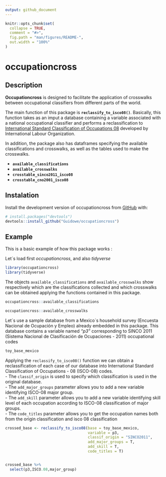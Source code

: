```yaml
---
output: github_document
---
```


<!-- README.md is generated from README.Rmd. Please edit that file -->

```r
knitr::opts_chunk$set(
  collapse = TRUE,
  comment = "#>",
  fig.path = "man/figures/README-",
  out.width = "100%"
)
```
# occupationcross

<!-- badges: start -->
<!-- badges: end -->


## Description  
**Occupationcross** is designed to facilitate the application of crosswalks between occupational classifiers from different parts of the world.    
 
The main function of this package is **`reclassify_to_isco08()`**. Basically, this function takes as an imput a database containing a variable associated with a national occupational classifier and performs a reclassification to [International Standard Classification of Occupations 08](https://www.ilo.org/public/english/bureau/stat/isco/isco08/) developed by International Labour Organization.         


In addition, the package also has dataframes specifying the available classifications and crosswalks, as well as the tables used to make the crosswalks.

- **`available_classifications`**
- **`available_crosswalks`**
- **`crosstable_sinco2011_isco08`**
- **`crosstable_cno2001_isco08`**

## Instalation   
Install the development version of occupationcross from [GitHub](https://github.com/) with:

``` r
# install.packages("devtools")
devtools::install_github("Guidowe/occupationcross")
```
## Example

This is a basic example of how this package works :

Let´s load first *occupationcross*, and also *tidyverse*
```r
library(occupationcross)
library(tidyverse)
```

The objects ```available_classifications``` and ```available_crosswalks``` show respectively which are the classifications collected and which crosswalks can be obtained applying the functions contained in this package.
```r
occupationcross::available_classifications
```

```r
occupationcross::available_crosswalks
```

Let´s use a sample database from a Mexico´s household survey (Encuesta Nacional de Ocupación y Empleo) already embedded in this package. This database contains a variable named *"p3"* corresponding to  SINCO 2011 (Sistema Nacional de Clasificación de Ocupaciones - 2011) occupational codes
```r
toy_base_mexico
```

Applying the `reclassify_to_isco08()` function we can obtain a reclassification of each case of our database into International Standard Classification of Occupations - 08 (ISCO-08) codes.     
 - The `classif_origin` is used to specify which classification is used in the original database.    
  - The `add_major_groups` parameter allows you to add a new variable identifying ISCO-08 major group.   
 - The `add_skill` parameter allows you to add a new variable identifying skill level of each occupation according to ISCO-08 classification of major groups.    
 - The `code_titles` parameter allows you to get the occupation names both from the origin classification and isco 08 classification
```r
crossed_base <- reclassify_to_isco08(base = toy_base_mexico,
                                     variable = p3,
                                     classif_origin = "SINCO2011",
                                     add_major_groups = T,
                                     add_skill = T,
                                     code_titles = T)


crossed_base %>% 
  select(p3,ISCO.08,major_group)
```

